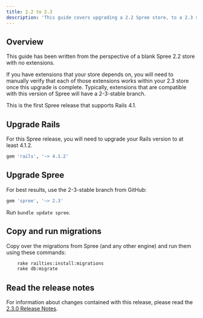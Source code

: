 ```yaml
---
title: 2.2 to 2.3
description: 'This guide covers upgrading a 2.2 Spree store, to a 2.3 store.'
---
```


## Overview

This guide has been written from the perspective of a blank Spree 2.2 store with no extensions.

If you have extensions that your store depends on, you will need to manually verify that each of those extensions works within your 2.3 store once this upgrade is complete. Typically, extensions that are compatible with this version of Spree will have a 2-3-stable branch.

This is the first Spree release that supports Rails 4.1.

## Upgrade Rails

For this Spree release, you will need to upgrade your Rails version to at least 4.1.2.

```ruby
gem 'rails', '~> 4.1.2'
```

## Upgrade Spree

For best results, use the 2-3-stable branch from GitHub:

```ruby
gem 'spree', '~> 2.3'
```

Run `bundle update spree`.

## Copy and run migrations

Copy over the migrations from Spree (and any other engine) and run them using
these commands:

```bash
    rake railties:install:migrations
    rake db:migrate
```

## Read the release notes

For information about changes contained with this release, please read the [2.3.0 Release Notes](https://github.com/spree/spree/releases/tag/v2.3.0).
